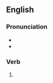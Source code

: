 ==English==

===Pronunciation===
* {{IPA|en|/ɪt͡ʃt/}}
* {{rhymes|en|ɪtʃt|s=1}}

===Verb===
{{head|en|verb form}}

# {{en-past of|itch}}